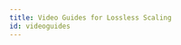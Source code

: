 ```yaml
---
title: Video Guides for Lossless Scaling
id: videoguides
---
```



<VideoPlayer 
  url="https://www.youtube.com/watch?v=q4i8TPSQi2M&t=5s" 
  autoThumbnail={true}
/>
<VideoPlayer 
  url="https://www.youtube.com/watch?v=lypmIhVv0Yo" 
  autoThumbnail={true}
/>
<VideoPlayer 
  url="https://www.youtube.com/watch?v=x9TEqr26fMg" 
  autoThumbnail={true}
/>
<VideoPlayer 
  url="https://www.youtube.com/watch?v=qc3zZEYpfLY&feature=youtu.be" 
  autoThumbnail={true}
/>
